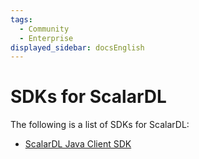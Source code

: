 ```yaml
---
tags:
  - Community
  - Enterprise
displayed_sidebar: docsEnglish
---
```


# SDKs for ScalarDL

The following is a list of SDKs for ScalarDL:

- [ScalarDL Java Client SDK](scalardl-java-client-sdk/README.mdx)
